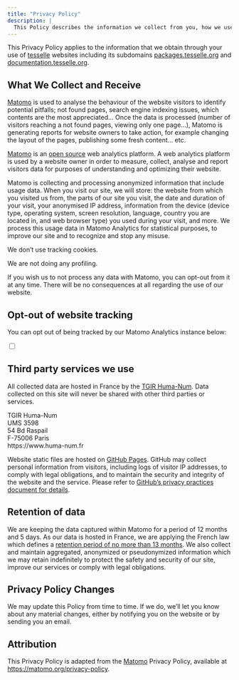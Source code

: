 ```yaml
---
title: "Privacy Policy"
description: |
  This Policy describes the information we collect from you, how we use that information and our legal basis for doing so. It also covers whether and how that information may be shared and your rights and choices regarding the information you provide to us.
---
```


This Privacy Policy applies to the information that we obtain through your use of [tesselle](https://www.tesselle.org) websites including its subdomains [packages.tesselle.org](https://packages.tesselle.org) and [documentation.tesselle.org](https://documentation.tesselle.org).

## What We Collect and Receive

[Matomo](https://matomo.org) is used to analyse the behaviour of the website visitors to identify potential pitfalls; not found pages, search engine indexing issues, which contents are the most appreciated... Once the data is processed (number of visitors reaching a not found pages, viewing only one page...), Matomo is generating reports for website owners to take action, for example changing the layout of the pages, publishing some fresh content... etc.

<aside>
[Matomo](https://matomo.org) is an [open source](https://en.wikipedia.org/wiki/Open-source_software) web analytics platform. A web analytics platform is used by a website owner in order to measure, collect, analyse and report visitors data for purposes of understanding and optimizing their website.
</aside>

Matomo is collecting and processing anonymized information that include usage data. When you visit our site, we will store: the website from which you visited us from, the parts of our site you visit, the date and duration of your visit, your anonymised IP address, information from the device (device type, operating system, screen resolution, language, country you are located in, and web browser type) you used during your visit, and more. We process this usage data in Matomo Analytics for statistical purposes, to improve our site and to recognize and stop any misuse.

We don't use tracking cookies.

We are not doing any profiling.

If you wish us to not process any data with Matomo, you can opt-out from it at any time. There will be no consequences at all regarding the use of our website.

## Opt-out of website tracking

You can opt out of being tracked by our Matomo Analytics instance below:

<div id="optout-form">
  <p>
    <input type="checkbox" id="optout" />
    <label for="optout"><strong></strong></label>
  </p>
</div>
<script>
document.addEventListener("DOMContentLoaded", function(event) {
  function setOptOutText(element) {
    _paq.push([function() {
      element.checked = !this.isUserOptedOut();
      document.querySelector('label[for=optout] strong').innerText = this.isUserOptedOut()
        ? 'You are currently opted out. Click here to opt in.'
        : 'You are currently opted in. Click here to opt out.';
    }]);
  }

  var optOut = document.getElementById("optout");
  optOut.addEventListener("click", function() {
    if (this.checked) {
      _paq.push(['forgetUserOptOut']);
    } else {
      _paq.push(['optUserOut']);
    }
    setOptOutText(optOut);
  });
  setOptOutText(optOut);
});
</script>

## Third party services we use

All collected data are hosted in France by the [TGIR Huma-Num](https://www.huma-num.fr). Data collected on this site will never be shared with other third parties or services.

<aside>
TGIR Huma-Num<br>
UMS 3598<br>
54 Bd Raspail<br>
F-75006 Paris<br>
https://www.huma-num.fr<br>
</aside>

Website static files are hosted on [GitHub Pages](https://docs.github.com/en/pages). GitHub may collect personal information from visitors, including logs of visitor IP addresses, to comply with legal obligations, and to maintain the security and integrity of the website and the service. Please refer to [GitHub's privacy practices document for details](https://docs.github.com/en/github/site-policy/global-privacy-practices).

## Retention of data

We are keeping the data captured within Matomo for a period of 12 months and 5 days. As our data is hosted in France, we are applying the French law which defines a [retention period of no more than 13 months](https://www.cnil.fr/fr/cookies-traceurs-que-dit-la-loi). We also collect and maintain aggregated, anonymized or pseudonymized information which we may retain indefinitely to protect the safety and security of our site, improve our services or comply with legal obligations.

## Privacy Policy Changes

We may update this Policy from time to time. If we do, we'll let you know about any material changes, either by notifying you on the website or by sending you an email. 

## Attribution {.appendix}

This Privacy Policy is adapted from the [Matomo](https://matomo.org) Privacy Policy, available at [https://matomo.org/privacy-policy](https://matomo.org/privacy-policy).

